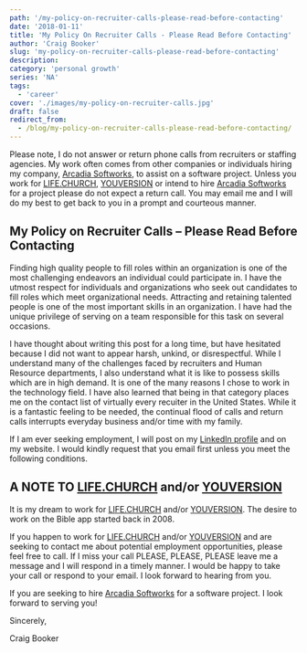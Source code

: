 ```yaml
---
path: '/my-policy-on-recruiter-calls-please-read-before-contacting'
date: '2018-01-11'
title: 'My Policy On Recruiter Calls - Please Read Before Contacting'
author: 'Craig Booker'
slug: 'my-policy-on-recruiter-calls-please-read-before-contacting'
description:
category: 'personal growth'
series: 'NA'
tags:
  - 'career'
cover: './images/my-policy-on-recruiter-calls.jpg'
draft: false
redirect_from:
  - /blog/my-policy-on-recruiter-calls-please-read-before-contacting/
---
```


Please note, I do not answer or return phone calls from recruiters or staffing agencies. My work often comes from other companies or individuals hiring my company, [Arcadia Softworks](https://arcadiasoftworks.com/), to assist on a software project. Unless you work for [LIFE.CHURCH](https://life.church/), [YOUVERSION](https://youversion.com) or intend to hire [Arcadia Softworks](http://arcadiasoftworks.com/) for a project please do not expect a return call. You may email me and I will do my best to get back to you in a prompt and courteous manner.

## My Policy on Recruiter Calls – Please Read Before Contacting

Finding high quality people to fill roles within an organization is one of the most challenging endeavors an individual could participate in. I have the utmost respect for individuals and organizations who seek out candidates to fill roles which meet organizational needs. Attracting and retaining talented people is one of the most important skills in an organization. I have had the unique privilege of serving on a team responsible for this task on several occasions.

I have thought about writing this post for a long time, but have hesitated because I did not want to appear harsh, unkind, or disrespectful. While I understand many of the challenges faced by recruiters and Human Resource departments, I also understand what it is like to possess skills which are in high demand. It is one of the many reasons I chose to work in the technology field. I have also learned that being in that category places me on the contact list of virtually every recuiter in the United States. While it is a fantastic feeling to be needed, the continual flood of calls and return calls interrupts everyday business and/or time with my family.

If I am ever seeking employment, I will post on my [LinkedIn profile](http://linkedin.com/in/craigbooker) and on my website. I would kindly request that you email first unless you meet the following conditions.

## A NOTE TO [LIFE.CHURCH](https://life.church/) and/or [YOUVERSION](https://youversion.com)

It is my dream to work for [LIFE.CHURCH](https://life.church/) and/or [YOUVERSION](https://youversion.com). The desire to work on the Bible app started back in 2008.

If you happen to work for [LIFE.CHURCH](https://life.church/) and/or [YOUVERSION](https://youversion.com) and are seeking to contact me about potential employment opportunities, please feel free to call. If I miss your call PLEASE, PLEASE, PLEASE leave me a message and I will respond in a timely manner. I would be happy to take your call or respond to your email. I look forward to hearing from you.

If you are seeking to hire [Arcadia Softworks](http://arcadiasoftworks.com/) for a software project. I look forward to serving you!

Sincerely,

Craig Booker
